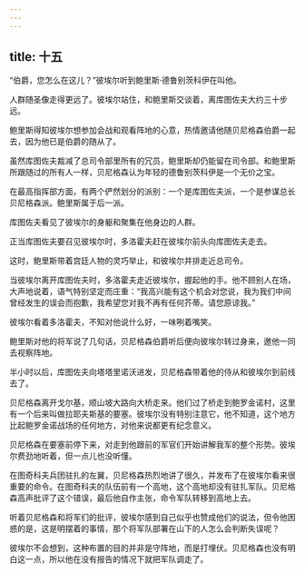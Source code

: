 ```yaml
---
---
---
```

title: 十五
---



“伯爵，您怎么在这儿？”彼埃尔听到鲍里斯·德鲁别茨科伊在叫他。

人群随圣像走得更远了。彼埃尔站住，和鲍里斯交谈着，离库图佐夫大约三十步远。

鲍里斯得知彼埃尔想参加会战和观看阵地的心意，热情邀请他随贝尼格森伯爵一起去，因为他已是伯爵的随从了。

虽然库图佐夫裁减了总司令部里所有的冗员，鲍里斯却仍能留在司令部。和鲍里斯所跟随过的所有人一样，贝尼格森认为年轻的德鲁别茨科伊是一个无价之宝。

在最高指挥部方面，有两个俨然划分的派别：一个是库图佐夫派，一个是参谋总长贝尼格森派。鲍里斯属于后一派。

库图佐夫看见了彼埃尔的身躯和聚集在他身边的人群。

正当库图佐夫要召见彼埃尔时，多洛霍夫赶在彼埃尔前头向库图佐夫走去。

这时，鲍里斯带着宫廷人物的灵巧举止，和彼埃尔并排走近总司令。

当彼埃尔离开库图佐夫时，多洛霍夫走近彼埃尔，握起他的手。他不顾别人在场，大声地说着，语气特别坚定而庄重：“我高兴能有这个机会对您说，我为我们中间曾经发生的误会而抱歉，我希望您对我不再有任何芥蒂。请您原谅我。”

彼埃尔看着多洛霍夫，不知对他说什么好，一味咧着嘴笑。

鲍里斯对他的将军说了几句话，贝尼格森伯爵听后便向彼埃尔转过身来，邀他一同去视察阵地。

半小时以后，库图佐夫向塔塔里诺沃进发，贝尼格森带着他的侍从和彼埃尔到前线去了。

贝尼格森离开戈尔基，顺山坡大路向大桥走来。他们过了桥走到鲍罗金诺村，这里有一个后来叫做拉耶夫斯基的要塞。彼埃尔没有特别注意它，他不知道，这个地方比起鲍罗金诺战场的任何地方，对他来说都更有纪念意义。

贝尼格森在要塞前停下来，对走到他跟前的军官们开始讲解我军的整个形势。彼埃尔费劲地听着，但一点儿也没听懂。

在图奇科夫兵团驻扎的左翼，贝尼格森热烈地讲了很久，并发布了在彼埃尔看来很重要的命令。在图奇科夫的队伍前有一个高地，这个高地却没有驻扎军队。贝尼格森高声批评了这个错误，最后他自作主张，命令军队转移到高地上去。

听着贝尼格森和将军们的批评，彼埃尔感到自己似乎也赞成他们的说法，但令他困惑的是，这是明摆着的事情，那个将军队部署在山下的人怎么会判断失误呢？

彼埃尔不会想到，这种布置的目的并非是守阵地，而是打埋伏。贝尼格森也没有明白这一点，所以他在没有报告的情况下就把军队调走了。